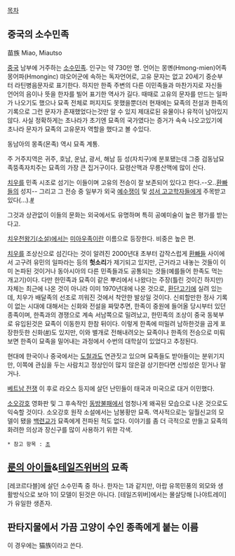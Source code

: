 [[목차]]
== 중국의 소수민족 ==
苗族
Miao, Miautso

[[중국]] 남부에 거주하는 [[소수민족]]. 인구는 약 730만 명. 언어는 몽몐(Hmong-mien)어족 몽어파(Hmonginc) 먀오어군에 속하는 독자언어로, 고유 문자는 없고 20세기 중순부터 라틴병음문자로 표기한다. 하지만 한족 주변의 다른 이민족들과 마찬가지로 자신들 언어의 음이나 뜻을 한자를 빌어 표기한 역사가 길다. 때때로 고유의 문자를 만드는 일파가 나오기도 했으나 묘족 전체로 퍼지지도 못했을뿐더러 현재에는 묘족의 전설과 한족의 기록으로 그런 문자가 존재했었다는것만 알 수 있지 제대로된 유물이나 유적이 남아있지 않다. 사실 정확하게는 초나라가 초기엔 묘족의 국가였다는 증거가 속속 나오고있기에 초나라 문자가 묘족의 고유문자 역할을 했다고 볼 수있다.

동남아의 몽족(몬족) 역시 묘족 계통.

주 거주지역은 귀주, 호남, 운남, 광서, 해남 등 성(자치구)에 분포됐는데 그중 검동남묘족뚱족자치주는 묘족의 가장 큰 집거구이다. 묘령산맥과 무릉산맥에 많이 산다.

[[치우]]를 민족 시조로 섬기는 이들이며 고유의 전승이 잘 보존되어 있다고 한다.--오..[[환빠]]들의 성지-- 그리고 그 전승 중 일부가 외국 [[예수쟁이]] 및 [[성서 고고학자]]들에게 주목받고 있다(...).[http://www.kacr.or.kr/library/itemview.asp?no=299 #]

그것과 상관없이 이들의 문화는 외국에서도 유명하며 특히 공예미술이 높은 평가를 받는다고.

[[치우천왕기(소설)]]에서는 [[미아우족]]이란 이름으로 등장한다. 비중은 높은 편.

[[치우]]를 조상신으로 섬긴다는 것이 알려진 2000년대 초부터 갑작스럽게 [[환빠]]들 사이에서 고구려 유민의 일파라는 등의 '''헛소리'''가 제기되고 있지만, 근거라고 내놓는 것들이 이미 논파된 것이거나 동아시아의 다른 민족들과도 공통되는 것들(예를들어 한족도 먹는 개고기)이다.
다만 한민족과 묘족이 같은 뿌리에서 나왔다는 주장(틀린 것이긴 하지만) 자체는 최근에 나온 것이 아니라 이미 1970년대에 나온 것으로, [[환단고기]]에 실려 있는데, 치우가 배달족의 선조로 끼워진 것에서 착안한 발상일 것이다.
신뢰할만한 정사 기록이 없는 시대에 대해서는 신화와 전설을 짜맞추면, 한족이 중원에 들어올 당시부터 있던 종족이며, 한족과의 경쟁으로 계속 서남쪽으로 밀려났고, 한민족의 조상이 중국 동북부로 유입된것은 묘족이 이동한지 한참 뒤이다. 이렇게 한족에 떠밀려 남하한것을 곱게 포장한듯한 신화([http://news.khan.co.kr/kh_news/khan_art_view.html?artid=200801231526341&code=900315&s_code=at062 #])도 있지만, 이와 별개로 전해내려오는 묘족이나 한족의 전승으로 미뤄보면 한족이 묘족을 밀어내는 과정에서 수번의 대학살이 있었다고 추정된다.

현대에 한국이나 중국에서는 [[도철]]과도 연관짓고 있으며 묘족들도 받아들이는 분위기지만, 이쪽에 관심을 두는 사람치고 정상인이 많지 않은걸 상기한다면 신빙성은 믿거나 말거나.

[[베트남 전쟁]] 이 후로 라오스 등지에 살던 난민들이 태국과 미국으로 대거 이민했다.

[[소오강호]] 영화판 및 그 후속작인 [[동방불패]]에서 엄청나게 왜곡된 모습으로 나온 것으로도 익숙할 것이다. 소오강호 원작 소설에서는 남봉황만 묘족. 역사적으로는 일월신교의 모델이 됐을 [[백련교도의 난|백련교]]가 묘족에게 전파된 적도 없다. 이야기를 좀 더 극적으로 만들고 묘족의 화려한 의상과 장신구를 많이 사용하기 위한 각색.

 * 참고 항목 : [[초]]
== [[룬의 아이들]]&[[테일즈위버]]의 묘족 ==
[레코르다블]에 살던 소수민족 중 하나. 한자는 1과 같지만, 아랍 유목민풍의 외모와 생활방식으로 보아 1이 모델이 된것은 아니다.
[테일즈위버]에서는 몰살당해 [나야트레이]가 유일한 생존자.

== 판타지물에서 가끔 고양이 수인 종족에게 붙는 이름 ==
이 경우에는 猫族이라고 쓴다.
